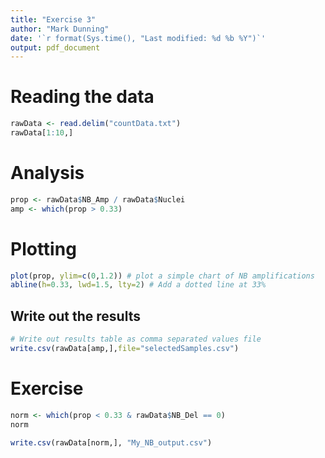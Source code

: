 ```yaml
---
title: "Exercise 3"
author: "Mark Dunning"
date: '`r format(Sys.time(), "Last modified: %d %b %Y")`'
output: pdf_document
---
```



# Reading the data

```r
rawData <- read.delim("countData.txt")
rawData[1:10,]
```

# Analysis

```r
prop <- rawData$NB_Amp / rawData$Nuclei
amp <- which(prop > 0.33)
```

# Plotting

```r
plot(prop, ylim=c(0,1.2)) # plot a simple chart of NB amplifications
abline(h=0.33, lwd=1.5, lty=2) # Add a dotted line at 33%
```

## Write out the results

```r
# Write out results table as comma separated values file
write.csv(rawData[amp,],file="selectedSamples.csv")
```

# Exercise

```r
norm <- which(prop < 0.33 & rawData$NB_Del == 0)
norm
```

```r
write.csv(rawData[norm,], "My_NB_output.csv")
```


